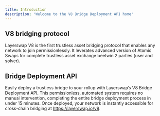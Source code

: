 ```yaml
---
title: Introduction
description: 'Welcome to the V8 Bridge Deployment API home'
---
```



## V8 bridging protocol

Layerswap V8 is the first trustless asset bridging protocol that enables any network to join permissionlessly. It leverates advanced version of Atomic Swaps for complete trustless asset exchange beetwin 2 parties (user and solver).


## Bridge Deployment API

Easily deploy a trustless bridge to your rollup with Layerswap’s V8 Bridge Deployment API. This permissionless, automated system requires no manual intervention, completing the entire bridge deployment process in under 15 minutes. Once deployed, your network is instantly accessible for cross-chain bridging at https://layerswap.io/v8.